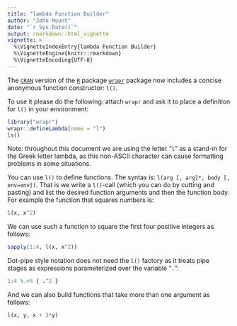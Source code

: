 ```yaml
---
title: "lambda Function Builder"
author: "John Mount"
date: "`r Sys.Date()`"
output: rmarkdown::html_vignette
vignette: >
  %\VignetteIndexEntry{lambda Function Builder}
  %\VignetteEngine{knitr::rmarkdown}
  %\VignetteEncoding{UTF-8}
---
```


The [`CRAN`](https://cran.r-project.org) version of the [`R`](https://www.r-project.org) package [`wrapr`](https://CRAN.R-project.org/package=wrapr) package now includes a concise anonymous function constructor: `l()`.

To use it please do the following: attach `wrapr` and ask it to place a definition for `l()` in your environment:

```r
library("wrapr")
wrapr::defineLambda(name = "l")
ls()
```

Note: throughout this document we are using the letter "`l`" as a stand-in for the Greek letter lambda, as this non-ASCII character can cause formatting problems in some situations.

You can use  `l()` to define functions.  The syntax is: `l(arg [, arg]*, body [, env=env])`.  That
is we write a  `l()`-call (which you can do by cutting and pasting) and list the desired function arguments and then the function body.  For example the function that squares numbers is:

```r
l(x, x^2)
```

We can use such a function to square the first four positive integers as follows:

```r
sapply(1:4, l(x, x^2))
```

Dot-pipe style notation does not need the `l()` factory as it treats pipe stages
as expressions parameterized over the variable "`.`":

```r
1:4 %.>% { .^2 }
```

And we can also build functions that take more than one argument as follows:

```r
l(x, y, x + 3*y)
```


